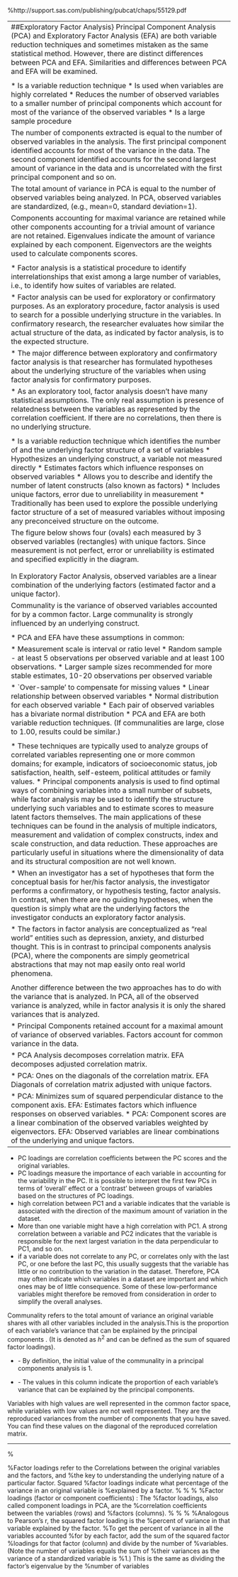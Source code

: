


%http://support.sas.com/publishing/pubcat/chaps/55129.pdf

--------------------------------------------------------------------------------------------
##Exploratory Factor Analysis}
Principal Component Analysis (PCA) and Exploratory Factor Analysis (EFA) are both variable reduction techniques
and sometimes mistaken as the same statistical method. However, there are distinct differences between PCA and
EFA. Similarities and differences between PCA and EFA will be examined.


\subsection{Principal Component Analysis (PCA)}

*  Is a variable reduction technique
*  Is used when variables are highly correlated
*  Reduces the number of observed variables to a smaller number of principal components which account for most
of the variance of the observed variables
*  Is a large sample procedure


The number of components extracted is equal to the number of observed variables in the analysis. The first principal
component identified accounts for most of the variance in the data. The second component identified accounts for the
second largest amount of variance in the data and is uncorrelated with the first principal component and so on.


The total amount of variance in PCA is equal to the number of observed variables being analyzed. In PCA, observed
variables are standardized, (e.g., mean=0, standard deviation=1).

Components accounting for maximal variance are retained while other components accounting for a trivial amount of
variance are not retained. Eigenvalues indicate the amount of variance explained by each component. Eigenvectors
are the weights used to calculate components scores.


\subsection{Factor Analysis}

*  Factor analysis is a statistical procedure to identify interrelationships that
exist among a large number of variables, i.e.,  to identify how suites of
variables are related.

*  Factor analysis can be used for exploratory or confirmatory purposes.
As an exploratory procedure, factor analysis is used to search for a
possible underlying structure in the variables. In confirmatory research,
the researcher evaluates how similar the actual structure of the data, as
indicated by factor analysis, is to the expected structure.

*  The major difference between exploratory and confirmatory factor
analysis is that researcher has formulated hypotheses about the
underlying structure of the variables when using factor analysis for
confirmatory purposes.

*  As an exploratory tool, factor analysis doesn't have many statistical
assumptions. The only real assumption is presence of relatedness
between the variables as represented by the correlation coefficient. If
there are no correlations, then there is no underlying structure.



\subsection{Exploratory Factor Analysis (EFA)}

*  Is a variable reduction technique which identifies the number of \textbf{\emph{latent constructs}} and the underlying factor
structure of a set of variables
*  Hypothesizes an underlying construct, a variable not measured directly
*  Estimates factors which influence responses on observed variables
*  Allows you to describe and identify the number of latent constructs (also known as factors)
*  Includes unique factors, error due to unreliability in measurement
*  Traditionally has been used to explore the possible underlying factor structure of a set of measured variables without imposing any preconceived structure on the outcome.


The figure below shows four \textbf{\emph{factors}} (ovals) each measured by 3 observed variables (rectangles) with unique factors. Since measurement is not perfect, error or unreliability is estimated and specified explicitly in the diagram.

\subsection*{Factor Loadings}
\textbf{\emph{Factor loadings}} (parameter estimates) help interpret factors. Loadings are the correlation between observed variables and factors, are standardized regression weights if variables are standardized (weights used to predict variables from factor). Standardized linear weights represent the effect size of the factor
on variability of observed variables.

\begin{figure}[h!]
\begin{center}
  % Requires \usepackage{graphicx}
  \includegraphics[scale=0.6]{4AFactor.jpg}\\
  \caption{Factor Analysis}
\end{center}
\end{figure}

In Exploratory Factor Analysis, observed variables are a linear combination of the underlying factors (estimated factor and a unique factor).

Communality is the variance of observed variables accounted for by a common factor. Large communality is strongly
influenced by an underlying construct.

\subsection{Similarities between PCA and EFA}

*  PCA and EFA have these assumptions in common:

*  Measurement scale is interval or ratio level
*  Random sample - at least 5 observations per observed variable and at least 100 observations.
*  Larger sample sizes recommended for more stable estimates, 10-20 observations per observed variable

*  `Over-sample' to compensate for missing values
*  Linear relationship between observed variables
*  Normal distribution for each observed variable
*  Each pair of observed variables has a bivariate normal distribution
*  PCA and EFA are both variable reduction techniques. (If communalities are large, close to 1.00, results could be similar.)


\subsection{Differences between PCA and FA}

*  These techniques are typically used to analyze groups of correlated variables representing one or more common domains; for example, indicators of socioeconomic status, job satisfaction, health, self-esteem, political attitudes or family values. 
* Principal components analysis is used to find optimal ways of combining variables into a small number of subsets, while factor analysis may be used to identify the structure underlying such variables and to estimate scores to measure latent factors themselves. The main applications of these techniques can be found in the analysis of multiple indicators, measurement and validation of complex constructs, index and scale construction, and data reduction. These approaches are particularly useful in situations where the dimensionality of data and its structural composition are not well known.

*  When an investigator has a set of hypotheses that form the conceptual basis for her/his factor analysis, the investigator performs a confirmatory, or hypothesis testing, factor analysis. In contrast, when there are no guiding hypotheses, when the question is simply what are the underlying factors the investigator conducts an exploratory factor analysis. 

*  The factors in factor analysis are conceptualized as "real world" entities such as depression, anxiety, and disturbed thought. This is in contrast to principal components analysis (PCA), where the components are simply geometrical abstractions that may not map easily onto real world phenomena.



\subsubsection{ Treatment of Variance}

Another difference between the two approaches has to do with the variance that is analyzed. In PCA, all of the observed variance is analyzed, while in factor analysis it is only the shared variances that is analyzed.

*  Principal Components retained account for a maximal amount of variance of observed variables.
Factors account for common variance in the data.

*  PCA Analysis decomposes correlation matrix. EFA  decomposes adjusted correlation matrix.

*  PCA: Ones on the diagonals of the correlation matrix. EFA Diagonals of correlation matrix adjusted with unique factors.

*  PCA: Minimizes sum of squared perpendicular distance to
the component axis. EFA: Estimates factors which influence responses on
observed variables.
*  PCA: Component scores are a linear combination of the
observed variables weighted by eigenvectors.
EFA: Observed variables are linear combinations of the
underlying and unique factors.



---------------------------------------------------------------------------------------


\subsection{PCA Terminology}

*   PC loadings are correlation coefficients between the PC scores and the
original variables.
*   PC loadings measure the importance of each variable in accounting for the
variability in the PC.  It is possible to interpret the first few PCs in terms of
'overall' effect or a 'contrast' between groups of variables based on the
structures of PC loadings.
*  high correlation between PC1 and a variable indicates that the variable is
associated with the direction of the maximum amount of variation in the
dataset.
*  More than one variable might have a high correlation with PC1. A strong
correlation between a variable and PC2 indicates that the variable is
responsible for the next largest variation in the data perpendicular to PC1,
and so on.
*   if a variable does not correlate to any PC, or correlates only with the last PC,
or one before the last PC, this usually suggests that the variable has little or
no contribution to the variation in the dataset. Therefore, PCA may often
indicate which variables in a dataset are important and which ones may be of
little consequence. Some of these low-performance variables might
therefore be removed from consideration in order to simplify the overall
analyses.



\subsection{Communality} 
Communality refers to the total amount of variance an original variable shares with all other
variables included in the analysis.This is the proportion of each variable's variance that can be explained by the principal components .  (It is denoted as $h^2$ and can be defined as the sum of squared factor loadings).


*  \textbf{Initial} - By definition, the initial value of the communality in a principal components analysis is 1.

*  \textbf{Extraction}  - The values in this column indicate the proportion of each variable's variance that can be explained by the principal components. 

 Variables with high values are well represented in the common factor space, while variables with low values are not well represented. They are the reproduced variances from the number of components that you have saved.  You can find these values on the diagonal of the reproduced correlation matrix.



-------------------------------------------------------------------------------------------------
%\subsection{Factor loadings}
%Factor loadings refer to the Correlations between the original variables and the factors, and
%the key to understanding the underlying nature of a particular factor. Squared
%factor loadings indicate what percentage of the variance in an original variable is
%explained by a factor.
%
%
%
%Factor loadings (factor or component coefficients) : The
%factor loadings, also called component loadings in PCA, are the
%correlation coefficients between the variables (rows) and
%factors (columns).
%
%
%
%Analogous to Pearson's r, the squared factor loading is the
%percent of variance in that variable explained by the factor.
%To get the percent of variance in all the variables accounted
%for by each factor, add the sum of the squared factor
%loadings for that factor (column) and divide by the number of
%variables. (Note the number of variables equals the sum of
%their variances as the variance of a standardized variable is
%1.) This is the same as dividing the factor's eigenvalue by the
%number of variables
